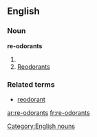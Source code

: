 ==English==

===Noun===
'''re-odorants'''

# {{plural of|re-odorant}}
# [[reodorants|Reodorants]]

===Related terms===
* [[reodorant]]

[[Category:English nouns]]

[[ar:re-odorants]]
[[fr:re-odorants]]